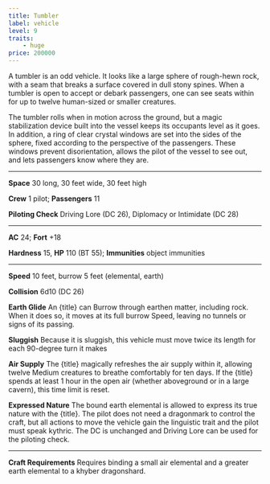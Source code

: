 ```yaml
---
title: Tumbler
label: vehicle
level: 9
traits:
    - huge
price: 200000
---
```


A tumbler is an odd vehicle. It looks like a large sphere of rough-hewn rock, with a seam that breaks a surface covered in dull stony spines. When a tumbler is open to accept or debark passengers, one can see seats within for up to twelve human-sized or smaller creatures.

The tumbler rolls when in motion across the ground, but a magic stabilization device built into the vessel keeps its occupants level as it goes. In addition, a ring of clear crystal windows are set into the sides of the sphere, fixed according to the perspective of the passengers. These windows prevent disorientation, allows the pilot of the vessel to see out, and lets passengers know where they are.

---

**Space** 30 long, 30 feet wide, 30 feet high

**Crew** 1 pilot; **Passengers** 11

**Piloting Check** Driving Lore (DC 26), Diplomacy or Intimidate (DC 28)

---

**AC** 24; **Fort** +18

**Hardness** 15, **HP** 110 (BT 55); **Immunities** object immunities

---

**Speed** 10 feet, burrow 5 feet (elemental, earth)

**Collision** 6d10 (DC 26)

**Earth Glide** An {title} can Burrow through earthen matter, including rock. When it does so, it moves at its full burrow Speed, leaving no tunnels or signs of its passing.

**Sluggish** Because it is sluggish, this vehicle must move twice its length for each 90-degree turn it makes

**Air Supply** The {title} magically refreshes the air supply within it, allowing twelve Medium creatures to breathe comfortably for ten days. If the {title} spends at least 1 hour in the open air (whether aboveground or in a large cavern), this time limit is reset.

**Expressed Nature** The bound earth elemental is allowed to express its true nature with the {title}. The pilot does not need a dragonmark to control the craft, but all actions to move the vehicle gain the linguistic trait and the pilot must speak kythric. The DC is unchanged and Driving Lore can be used for the piloting check.

---

**Craft Requirements** Requires binding a small air elemental and a greater earth elemental to a khyber dragonshard.
